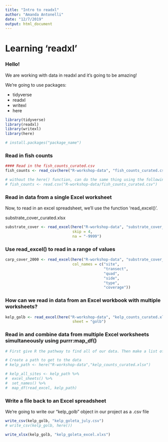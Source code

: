 ```yaml
---
title: "Intro to readxl"
author: "Amanda Antonelli"
date: "12/7/2019"
output: html_document
---
```


# Learning 'readxl'
### Hello!

We are working with data in readxl and it's going to be amazing! 

We're going to use packages:

- tidyverse
- readxl
- writexl
- here

```r
library(tidyverse)
library(readxl)
library(writexl)
library(here)

# install.packages("package_name")
```

### Read in fish counts

```r
#### Read in the fish_counts_curated.csv 
fish_counts <- read_csv(here("R-workshop-data", "fish_counts_curated.csv"))

# without the here() function, can do the same thing using the following code
# fish_counts <- read.csv("R-workshop-data/fish_counts_curated.csv")
```

### Read in data from a single Excel worksheet

Now, to read in an excel spreadsheet, we'll use the function 'read_excel()'. 

substrate_cover_curated.xlsx

```r
substrate_cover <- read_excel(here("R-workshop-data", "substrate_cover_curated.xlsx"),
                              skip = 4, 
                              na = "-9999")
```

### Use read_excel() to read in a range of values

```r
carp_cover_2000 <- read_excel(here("R-workshop-data", "substrate_cover_curated.xlsx"), range = "D12:I15", 
                              col_names = c("site",
                                            "transect",
                                            "quad",
                                            "side",
                                            "type",
                                            "coverage"))
```

### How can we read in data from an Excel workbook with multiple worksheets?

```r
kelp_golb <- read_excel(here("R-workshop-data", "kelp_counts_curated.xlsx"),
                              sheet = "golb")
```

### Read in and combine data from multiple Excel worksheets simultaneously using purrr:map_df()
```r
# First give R the pathway to find all of our data. Then make a list of all the worksheets that exist in the Excel workbook. Next, set the names of that worksheet so they're in a single vector. Lastly, use map_df() to compress them all. 

# Create a path to get to the data
# kelp_path <- here("R-workshop-data","kelp_counts_curated.xlsx")

# kelp_all_sites <- kelp_path %>% 
#  excel_sheets() %>% 
#  set_names() %>% 
#  map_df(read_excel, kelp_path)
```

### Write a file back to an Excel spreadsheet

We're going to write our "kelp_golb" object in our project as a .csv file

```r
write_csv(kelp_golb, "kelp_goleta_july.csv")
# write_csv(kelp_golb, here())

write_xlsx(kelp_golb, "kelp_goleta_excel.xlxs")
```

